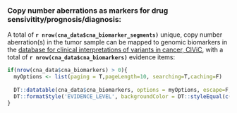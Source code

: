 
### Copy number aberrations as markers for drug sensivitity/prognosis/diagnosis:

A total of __`r nrow(cna_data$cna_biomarker_segments)`__ unique, copy number aberration(s) in the tumor sample can be mapped to genomic biomarkers in the [database for clinical interpretations of variants in cancer, CIViC](https://civic.genome.wustl.edu/#/home), with a total of __`r nrow(cna_data$cna_biomarkers)`__ evidence items:
<br>

```r

if(nrow(cna_data$cna_biomarkers) > 0){
  myOptions <- list(paging = T,pageLength=10, searching=T,caching=F)
  
  DT::datatable(cna_data$cna_biomarkers, options = myOptions, escape=F, extensions = "Responsive") %>%
  DT::formatStyle('EVIDENCE_LEVEL', backgroundColor = DT::styleEqual(c('A: Validated','B: Clinical evidence','C: Case study','D: Preclinical evidence','E: Indirect evidence'), c("#009E73","#56B4E9", "#0072B2","#E69F00", "#F0E442")))
}
```
